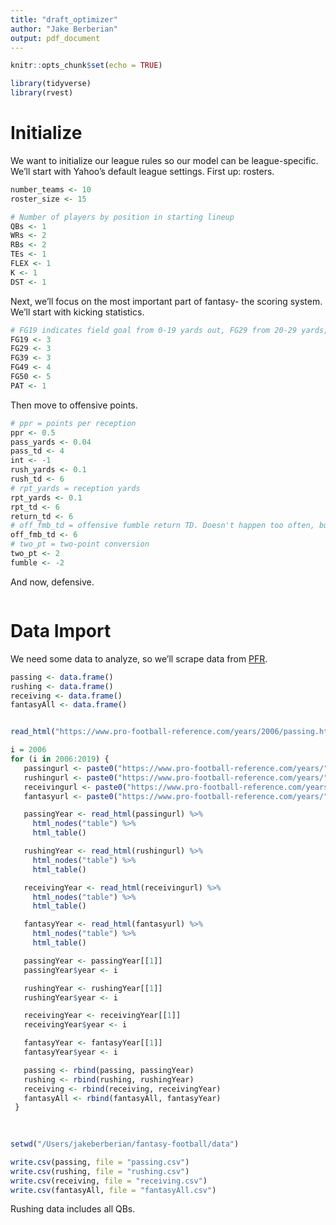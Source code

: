 ```yaml
---
title: "draft_optimizer"
author: "Jake Berberian"
output: pdf_document
---
```


```r
knitr::opts_chunk$set(echo = TRUE)
```

```r
library(tidyverse)
library(rvest)
```

# Initialize 

We want to initialize our league rules so our model can be league-specific. We'll start with Yahoo's default league settings. First up: rosters.  
```r
number_teams <- 10
roster_size <- 15

# Number of players by position in starting lineup
QBs <- 1
WRs <- 2
RBs <- 2
TEs <- 1
FLEX <- 1
K <- 1
DST <- 1
```

Next, we'll focus on the most important part of fantasy- the scoring system. We'll start with kicking statistics. 
```r
# FG19 indicates field goal from 0-19 yards out, FG29 from 20-29 yards, etc. 
FG19 <- 3
FG29 <- 3
FG39 <- 3
FG49 <- 4
FG50 <- 5
PAT <- 1

```

Then move to offensive points. 
```r
# ppr = points per reception
ppr <- 0.5
pass_yards <- 0.04
pass_td <- 4
int <- -1
rush_yards <- 0.1
rush_td <- 6
# rpt_yards = reception yards
rpt_yards <- 0.1
rpt_td <- 6
return_td <- 6
# off_fmb_td = offensive fumble return TD. Doesn't happen too often, but just in case. 
off_fmb_td <- 6
# two_pt = two-point conversion
two_pt <- 2
fumble <- -2
```

And now, defensive.
```r

```


# Data Import
We need some data to analyze, so we'll scrape data from [PFR](www.pro-football-reference.com).
```r
passing <- data.frame()
rushing <- data.frame()
receiving <- data.frame()
fantasyAll <- data.frame()


read_html("https://www.pro-football-reference.com/years/2006/passing.htm")

i = 2006
for (i in 2006:2019) {
   passingurl <- paste0("https://www.pro-football-reference.com/years/", i, "/passing.htm")
   rushingurl <- paste0("https://www.pro-football-reference.com/years/", i, "/rushing.htm")
   receivingurl <- paste0("https://www.pro-football-reference.com/years/", i, "/receiving.htm")
   fantasyurl <- paste0("https://www.pro-football-reference.com/years/", i, "/fantasy.htm")

   passingYear <- read_html(passingurl) %>%
     html_nodes("table") %>%
     html_table()

   rushingYear <- read_html(rushingurl) %>%
     html_nodes("table") %>%
     html_table()

   receivingYear <- read_html(receivingurl) %>%
     html_nodes("table") %>%
     html_table()

   fantasyYear <- read_html(fantasyurl) %>%
     html_nodes("table") %>%
     html_table()

   passingYear <- passingYear[[1]]
   passingYear$year <- i

   rushingYear <- rushingYear[[1]]
   rushingYear$year <- i

   receivingYear <- receivingYear[[1]]
   receivingYear$year <- i

   fantasyYear <- fantasyYear[[1]]
   fantasyYear$year <- i

   passing <- rbind(passing, passingYear)
   rushing <- rbind(rushing, rushingYear)
   receiving <- rbind(receiving, receivingYear)
   fantasyAll <- rbind(fantasyAll, fantasyYear)
 }

 
 
setwd("/Users/jakeberberian/fantasy-football/data")

write.csv(passing, file = "passing.csv")
write.csv(rushing, file = "rushing.csv")
write.csv(receiving, file = "receiving.csv")
write.csv(fantasyAll, file = "fantasyAll.csv")
```

Rushing data includes all QBs.






